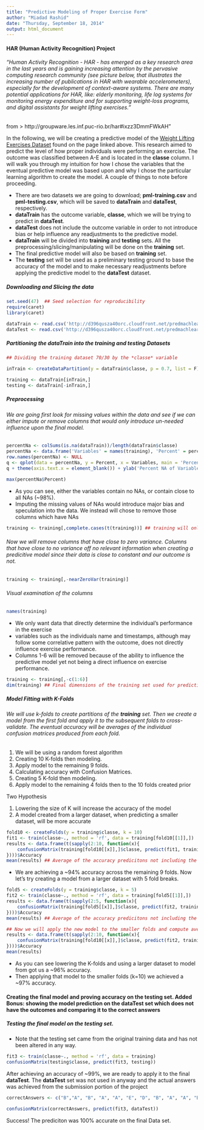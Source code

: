 ```yaml
---
title: "Predictive Modeling of Proper Exercise Form"
author: "Miadad Rashid"
date: "Thursday, September 18, 2014"
output: html_document
---
```


#### HAR (Human Activity Recognition) Project

###### "Human Activity Recognition - HAR - has emerged as a key research area in the last years and is gaining increasing attention by the pervasive computing research community (see picture below, that illustrates the increasing number of publications in HAR with wearable accelerometers), especially for the development of context-aware systems. There are many potential applications for HAR, like: elderly monitoring, life log systems for monitoring energy expenditure and for supporting weight-loss programs, and digital assistants for weight lifting exercises."

from > http://groupware.les.inf.puc-rio.br/har#ixzz3DmmFWkAH"

In the following, we will be creating a predictive model of the [Weight Lifting Exercises Dataset](http://groupware.les.inf.puc-rio.br/static/WLE/WearableComputing_weight_lifting_exercises_biceps_curl_variations.csv "Weight Lifting Dataset") found on the page linked above.  This research aimed to predict the level of how proper individuals were performing an exercise.  The outcome was classified between A-E and is located in the **classe** column.  I will walk you through my intuition for how I chose the variables that the eventual predictive model was based upon and why I chose the particular learning algorithm to create the model.  A couple of things to note before proceeding.

 - There are two datasets we are going to download; **pml-training.csv** and **pml-testing.csv**, which will be saved to **dataTrain** and **dataTest**, respectively.
 - **dataTrain** has the outcome variable, **classe**, which we will be trying to predict in **dataTest**.
 - **dataTest** does not include the outcome variable in order to not introduce bias or help influence any readjustments to the predictive model.
 - **dataTrain** will be divided into **training** and **testing** sets.  All the preprocessing/slicing/manipulating will be done on the **training** set.  
 - The final predictive model will also be based on **training** set. 
 - The **testing** set will be used as a preliminary testing ground to base the accuracy of the model and to make necessary readjustments before applying the predictive model to the **dataTest** dataset.

##### Downloading and Slicing the data

```r
set.seed(47)  ## Seed selection for reproducibility
require(caret)
library(caret)

dataTrain <- read.csv('http://d396qusza40orc.cloudfront.net/predmachlearn/pml-training.csv')  ## Training dataset
dataTest <- read.csv('http://d396qusza40orc.cloudfront.net/predmachlearn/pml-testing.csv')  ## Testing dataset
```


##### Partitioning the dataTrain into the training and testing Datasets

```r
## Dividing the training dataset 70/30 by the *classe* variable

inTrain <- createDataPartition(y = dataTrain$classe, p = 0.7, list = F)      

training <- dataTrain[inTrain,]  
testing <- dataTrain[-inTrain,]

```

##### Preprocessing
###### We are going first look for missing values within the data and see if we can either impute or remove columns that would only introduce un-needed influence upon the final model.
```r
percentNa <- colSums(is.na(dataTrain))/length(dataTrain$classe)
percentNa <- data.frame('Variables' = names(training), 'Percent' = percentNa)
row.names(percentNa) <- NULL
q <- qplot(data = percentNa, y = Percent, x = Variables, main = 'Percent NAs contained in each Column')
q + theme(axis.text.x = element_blank()) + ylab('Percent NA of Variables')

```

```r
max(percentNa$Percent)
```

 - As you can see, either the variables contain no NAs, or contain close to all NAs (~98%).
 - Imputing the missing values of NAs would introduce major bias and speculation into the data.  We instead will chose to remove those columns which have NAs

```r
training <- training[,complete.cases(t(training))] ## training will only include complete columns
```

###### Now we will remove columns that have close to zero variance.  Columns that have close to no variance off no relevant information when creating a predicitive model since their data is close to constant and our outcome is not.
```r
training <- training[,-nearZeroVar(training)]
```

###### Visual examination of the columns
```r
names(training)
```

 - We only want data that directly determine the individual's performance in the exercise
 - variables such as the individuals name and timestamps, although may follow some correlative pattern with the outcome, does not directly influence exercise performance.
 - Columns 1-6 will be removed because of the ability to influence the predictive model yet not being a direct influence on exercise performance.

```r
training <- training[,-c(1:6)]
dim(training) ## Final dimensions of the training set used for predictive modeling
```

##### Model Fitting with K-Folds
###### We will use k-folds to create partitions of the **training** set.  Then we create a model from the first fold and apply it to the subsequent folds to cross-validate.  The eventual accuracy will be averages of the individual confusion matrices produced from each fold.

 1. We will be using a random forest algorithm
 2. Creating 10 K-folds then modeling.
 3. Apply model to the remaining 9 folds.
 4. Calculating accuracy with Confusion Matrices.
 5. Creating 5 K-fold then modeling.
 6. Apply model to the remaining 4 folds then to the 10 folds created prior
 
Two Hypothesis

 1. Lowering the size of K will increase the accuracy of the model
 2. A model created from a larger dataset, when predicting a smaller dataset, will be more accurate

```r
fold10 <- createFolds(y = training$classe, k = 10)
fit1 <- train(classe~., method = 'rf', data = training[fold10[[1]],])
results <- data.frame(t(sapply(2:10, function(x){
    confusionMatrix(training[fold10[[x]],]$classe, predict(fit1, training[fold10[[x]],]))$overall
})))$Accuracy
mean(results) ## Average of the accuracy predicitons not including the fold the model was created from

```

 - We are achieving a ~94% accuracy across the remaining 9 folds.  Now let's try creating a model from a larger dataset with 5 fold breaks.

```r
fold5 <- createFolds(y = training$classe, k = 5)
fit2 <- train(classe~., method = 'rf', data = training[fold5[[1]],])
results <- data.frame(t(sapply(2:5, function(x){
    confusionMatrix(training[fold5[[x]],]$classe, predict(fit2, training[fold5[[x]],]))$overall
})))$Accuracy
mean(results) ## Average of the accuracy predicitons not including the fold the model was created from

## Now we will apply the new model to the smaller folds and compute average accuracy
results <- data.frame(t(sapply(2:10, function(x){
    confusionMatrix(training[fold10[[x]],]$classe, predict(fit2, training[fold10[[x]],]))$overall
})))$Accuracy
mean(results)

```

 - As you can see lowering the K-folds and using a larger dataset to model from got us a ~96% accuracy.
 - Then applying that model to the smaller folds (k=10) we achieved a ~97% accuracy.
 
#### Creating the final model and proving accuracy on the testing set.  Added Bonus: showing the model prediction on the dataTest set which does not have the outcomes and comparing it to the correct answers

##### Testing the final model on the testing set.

 - Note that the testing set came from the original training data and has not been altered in any way.

```r
fit3 <- train(classe~., method = 'rf', data = training)
confusionMatrix(testing$classe, predict(fit3, testing))
```

After achieving an accuracy of ~99%, we are ready to apply it to the final **dataTest**.  The **dataTest** set was not used in anyway and the actual answers was achieved from the submission portion of the project

```r
correctAnswers <- c("B","A", "B", "A", "A", "E", "D", "B", "A", "A", "B", "C", "B", "A", "E", "E", "A", "B", "B", "B")  ## Achieved from correct submissions

confusionMatrix(correctAnswers, predict(fit3, dataTest))

```

Success!  The prediciton was 100% accurate on the final Data set.